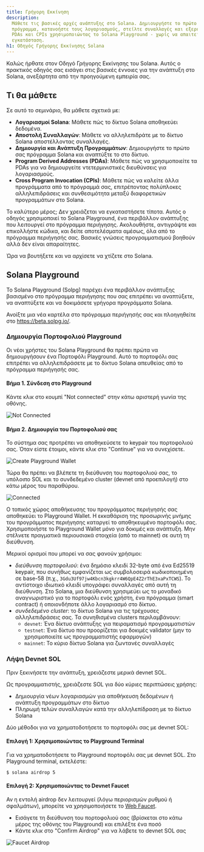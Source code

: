 ```yaml
---
title: Γρήγορη Εκκίνηση
description:
  Μάθετε τις βασικές αρχές ανάπτυξης στο Solana. Δημιουργήστε το πρώτο σας
  πρόγραμμα, κατανοήστε τους λογαριασμούς, στείλτε συναλλαγές και εξερευνήστε τα
  PDAs και CPIs χρησιμοποιώντας το Solana Playground - χωρίς να απαιτείται
  εγκατάσταση.
h1: Οδηγός Γρήγορης Εκκίνησης Solana
---
```


Καλώς ήρθατε στον Οδηγό Γρήγορης Εκκίνησης του Solana. Αυτός ο πρακτικός οδηγός
σας εισάγει στις βασικές έννοιες για την ανάπτυξη στο Solana, ανεξάρτητα από την
προηγούμενη εμπειρία σας.

## Τι θα μάθετε

Σε αυτό το σεμινάριο, θα μάθετε σχετικά με:

- **Λογαριασμοί Solana**: Μάθετε πώς το δίκτυο Solana αποθηκεύει δεδομένα.
- **Αποστολή Συναλλαγών**: Μάθετε να αλληλεπιδράτε με το δίκτυο Solana
  αποστέλλοντας συναλλαγές.
- **Δημιουργία και Ανάπτυξη Προγραμμάτων**: Δημιουργήστε το πρώτο σας πρόγραμμα
  Solana και αναπτύξτε το στο δίκτυο.
- **Program Derived Addresses (PDAs)**: Μάθετε πώς να χρησιμοποιείτε τα PDAs για
  να δημιουργείτε ντετερμινιστικές διευθύνσεις για λογαριασμούς.
- **Cross Program Invocation (CPIs)**: Μάθετε πώς να καλείτε άλλα προγράμματα
  από το πρόγραμμά σας, επιτρέποντας πολύπλοκες αλληλεπιδράσεις και
  συνθεσιμότητα μεταξύ διαφορετικών προγραμμάτων στο Solana.

Το καλύτερο μέρος; Δεν χρειάζεται να εγκαταστήσετε τίποτα. Αυτός ο οδηγός
χρησιμοποιεί το Solana Playground, ένα περιβάλλον ανάπτυξης που λειτουργεί στο
πρόγραμμα περιήγησης. Ακολουθήστε, αντιγράψτε και επικολλήστε κώδικα, και δείτε
αποτελέσματα αμέσως, όλα από το πρόγραμμα περιήγησής σας. Βασικές γνώσεις
προγραμματισμού βοηθούν αλλά δεν είναι απαραίτητες.

Ώρα να βουτήξετε και να αρχίσετε να χτίζετε στο Solana.

## Solana Playground

Το Solana Playground (Solpg) παρέχει ένα περιβάλλον ανάπτυξης βασισμένο στο
πρόγραμμα περιήγησης που σας επιτρέπει να αναπτύξετε, να αναπτύξετε και να
δοκιμάσετε γρήγορα προγράμματα Solana.

Ανοίξτε μια νέα καρτέλα στο πρόγραμμα περιήγησής σας και πλοηγηθείτε στο
https://beta.solpg.io/.

<Steps>
<Step>

### Δημιουργία Πορτοφολιού Playground

Οι νέοι χρήστες του Solana Playground θα πρέπει πρώτα να δημιουργήσουν ένα
Πορτοφόλι Playground. Αυτό το πορτοφόλι σας επιτρέπει να αλληλεπιδράσετε με το
δίκτυο Solana απευθείας από το πρόγραμμα περιήγησής σας.

#### Βήμα 1. Σύνδεση στο Playground

Κάντε κλικ στο κουμπί "Not connected" στην κάτω αριστερή γωνία της οθόνης.

![Not Connected](/assets/docs/intro/quickstart/pg-not-connected.png)

#### Βήμα 2. Δημιουργία του Πορτοφολιού σας

Το σύστημα σας προτρέπει να αποθηκεύσετε το keypair του πορτοφολιού σας. Όταν
είστε έτοιμοι, κάντε κλικ στο "Continue" για να συνεχίσετε.

![Create Playground Wallet](/assets/docs/intro/quickstart/pg-create-wallet.png)

Τώρα θα πρέπει να βλέπετε τη διεύθυνση του πορτοφολιού σας, το υπόλοιπο SOL και
το συνδεδεμένο cluster (devnet από προεπιλογή) στο κάτω μέρος του παραθύρου.

![Connected](/assets/docs/intro/quickstart/pg-connected.png)

<Callout>
  Ο τοπικός χώρος αποθήκευσης του προγράμματος περιήγησής σας αποθηκεύει το
  Playground Wallet. Η εκκαθάριση της προσωρινής μνήμης του προγράμματος
  περιήγησης καταργεί το αποθηκευμένο πορτοφόλι σας. Χρησιμοποιήστε το
  Playground Wallet μόνο για δοκιμές και ανάπτυξη. Μην στέλνετε πραγματικά
  περιουσιακά στοιχεία (από το mainnet) σε αυτή τη διεύθυνση.
</Callout>

Μερικοί ορισμοί που μπορεί να σας φανούν χρήσιμοι:

- _διεύθυνση πορτοφολιού_: ένα δημόσιο κλειδί 32-byte από ένα Ed25519 keypair,
  που συνήθως εμφανίζεται ως συμβολοσειρά κωδικοποιημένη σε base-58 (π.χ.,
  `3Gdu3Uf97jw4Kbcn3kgkrr4W6QpE4Z2rThE3xaPxTCWS`). Το αντίστοιχο ιδιωτικό κλειδί
  υπογράφει συναλλαγές από αυτή τη διεύθυνση. Στο Solana, μια διεύθυνση
  χρησιμεύει ως το μοναδικό αναγνωριστικό για το πορτοφόλι ενός χρήστη, ένα
  πρόγραμμα (smart contract) ή οποιονδήποτε άλλο λογαριασμό στο δίκτυο.
- _συνδεδεμένο cluster_: το δίκτυο Solana για τις τρέχουσες αλληλεπιδράσεις σας.
  Τα συνηθισμένα clusters περιλαμβάνουν:
  - `devnet`: Ένα δίκτυο ανάπτυξης για πειραματισμό προγραμματιστών
  - `testnet`: Ένα δίκτυο που προορίζεται για δοκιμές validator (μην το
    χρησιμοποιείτε ως προγραμματιστής εφαρμογών)
  - `mainnet`: Το κύριο δίκτυο Solana για ζωντανές συναλλαγές

</Step>
<Step>

### Λήψη Devnet SOL

Πριν ξεκινήσετε την ανάπτυξη, χρειάζεστε μερικά devnet SOL.

Ως προγραμματιστής, χρειάζεστε SOL για δύο κύριες περιπτώσεις χρήσης:

- Δημιουργία νέων λογαριασμών για αποθήκευση δεδομένων ή ανάπτυξη προγραμμάτων
  στο δίκτυο
- Πληρωμή τελών συναλλαγών κατά την αλληλεπίδραση με το δίκτυο Solana

Δύο μέθοδοι για να χρηματοδοτήσετε το πορτοφόλι σας με devnet SOL:

#### Επιλογή 1: Χρησιμοποιώντας το Playground Terminal

Για να χρηματοδοτήσετε το Playground πορτοφόλι σας με devnet SOL. Στο Playground
terminal, εκτελέστε:

```terminal
$ solana airdrop 5
```

#### Επιλογή 2: Χρησιμοποιώντας το Devnet Faucet

Αν η εντολή airdrop δεν λειτουργεί (λόγω περιορισμών ρυθμού ή σφαλμάτων),
μπορείτε να χρησιμοποιήσετε το [Web Faucet](https://faucet.solana.com/).

- Εισάγετε τη διεύθυνση του πορτοφολιού σας (βρίσκεται στο κάτω μέρος της οθόνης
  του Playground) και επιλέξτε ένα ποσό
- Κάντε κλικ στο "Confirm Airdrop" για να λάβετε το devnet SOL σας

![Faucet Airdrop](/assets/docs/intro/quickstart/faucet-airdrop.gif)

</Step>
</Steps>
